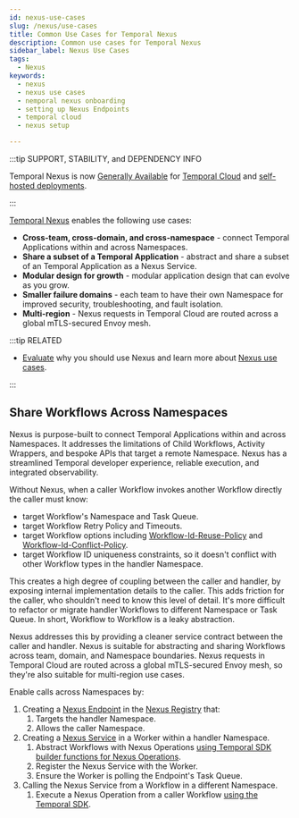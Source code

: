 ```yaml
---
id: nexus-use-cases
slug: /nexus/use-cases
title: Common Use Cases for Temporal Nexus
description: Common use cases for Temporal Nexus
sidebar_label: Nexus Use Cases
tags:
  - Nexus
keywords:
  - nexus
  - nexus use cases
  - nemporal nexus onboarding
  - setting up Nexus Endpoints
  - temporal cloud
  - nexus setup

---
```


:::tip SUPPORT, STABILITY, and DEPENDENCY INFO

Temporal Nexus is now [Generally Available](/evaluate/development-production-features/release-stages#general-availability) for [Temporal Cloud](/cloud/nexus) and [self-hosted deployments](/production-deployment/self-hosted-guide/nexus).

:::

[Temporal Nexus](/evaluate/nexus) enables the following use cases:

- **Cross-team, cross-domain, and cross-namespace** \-
  connect Temporal Applications within and across Namespaces.
- **Share a subset of a Temporal Application** \-
  abstract and share a subset of an Temporal Application as a Nexus Service.
- **Modular design for growth** \-
  modular application design that can evolve as you grow.
- **Smaller failure domains** \-
  each team to have their own Namespace for improved security, troubleshooting, and fault isolation.
- **Multi-region** \-
  Nexus requests in Temporal Cloud are routed across a global mTLS-secured Envoy mesh.

:::tip RELATED

- [Evaluate](/evaluate/nexus) why you should use Nexus and learn more about [Nexus use cases](/evaluate/nexus#use-cases).

:::

## Share Workflows Across Namespaces

Nexus is purpose-built to connect Temporal Applications within and across Namespaces.
It addresses the limitations of Child Workflows, Activity Wrappers, and bespoke APIs that target a remote Namespace.
Nexus has a streamlined Temporal developer experience, reliable execution, and integrated observability.

Without Nexus, when a caller Workflow invokes another Workflow directly the caller must know:

- target Workflow's Namespace and Task Queue.
- target Workflow Retry Policy and Timeouts.
- target Workflow options including [Workflow-Id-Reuse-Policy](/workflows#workflow-id-reuse-policy) and [Workflow-Id-Conflict-Policy](/workflows#workflow-id-conflict-policy).
- target Workflow ID uniqueness constraints, so it doesn't conflict with other Workflow types in the handler Namespace.

This creates a high degree of coupling between the caller and handler, by exposing internal implementation details to the caller.
This adds friction for the caller, who shouldn't need to know this level of detail.
It's more difficult to refactor or migrate handler Workflows to different Namespace or Task Queue.
In short, Workflow to Workflow is a leaky abstraction.

Nexus addresses this by providing a cleaner service contract between the caller and handler.
Nexus is suitable for abstracting and sharing Workflows across team, domain, and Namespace boundaries.
Nexus requests in Temporal Cloud are routed across a global mTLS-secured Envoy mesh, so they're also suitable for multi-region use cases.

Enable calls across Namespaces by:

1. Creating a [Nexus Endpoint](/nexus/endpoints) in the [Nexus Registry](/nexus/registry) that:
   1. Targets the handler Namespace.
   2. Allows the caller Namespace.
2. Creating a [Nexus Service](/nexus/services) in a Worker within a handler Namespace.
   1. Abstract Workflows with Nexus Operations [using Temporal SDK builder functions for Nexus Operations](/nexus/operations#sdk-support).
   2. Register the Nexus Service with the Worker.
   3. Ensure the Worker is polling the Endpoint's Task Queue.
3. Calling the Nexus Service from a Workflow in a different Namespace.
   1. Execute a Nexus Operation from a caller Workflow [using the Temporal SDK](/nexus/operations#sdk-support).
